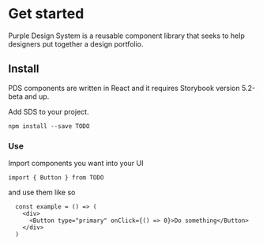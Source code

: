 <Meta title="Design System/Intro" />

# Get started

Purple Design System is a reusable component library that seeks to help designers put together a design portfolio.

## Install

PDS components are written in React and it requires Storybook version 5.2-beta and up.

Add SDS to your project.

`npm install --save TODO`

### **Use**

Import components you want into your UI

`import { Button } from TODO`

and use them like so

```
  const example = () => (
    <div>
      <Button type="primary" onClick={() => 0}>Do something</Button>
    </div>
  )
```
